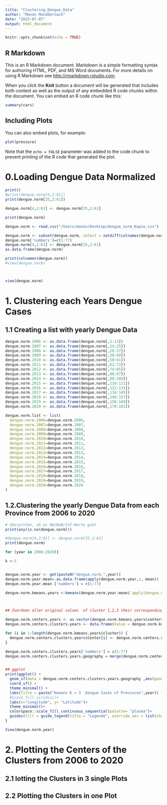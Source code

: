 ```yaml
---
title: "Clustering_Dengue_Data"
author: "Manon Manddernach"
date: "2023-07-07"
output: html_document
---
```


```r
knitr::opts_chunk$set(echo = TRUE)
```

## R Markdown

This is an R Markdown document. Markdown is a simple formatting syntax for authoring HTML, PDF, and MS Word documents. For more details on using R Markdown see <http://rmarkdown.rstudio.com>.

When you click the **Knit** button a document will be generated that includes both content as well as the output of any embedded R code chunks within the document. You can embed an R code chunk like this:

```r
summary(cars)
```

## Including Plots

You can also embed plots, for example:

```r
plot(pressure)
```

Note that the `echo = FALSE` parameter was added to the code chunk to prevent printing of the R code that generated the plot.


# 0.Loading Dengue Data Normalized

```r

print()
#print(dengue.norm[4,2:61])
print(dengue.norm[35,2:61])

dengue.norm[4,2:61] <- dengue.norm[35,2:61]

print(dengue.norm)
```


```r
dengue.norm <- read.csv("/Users/manon/Desktop/dengue_norm_Kopie.csv")

dengue.norm <- subset(dengue.norm, select = setdiff(colnames(dengue.norm), c("X", "X.1","X2006.total", "X2007.total", "X2008.total","X2009.total", "X2010.total", "X2011.total","X2012.total", "X2013.total", "X2014.total","X2015.total", "X2016.total", "X2017.total","X2018.total", "X2019.total", "X2020.total")))
dengue.norm['numbers']=c(1:77)
dengue.norm[4,2:61] <- dengue.norm[35,2:61]
as.data.frame(dengue.norm)

print(colnames(dengue.norm))
#view(dengue.norm)



view(dengue.norm)
```

# 1. Clustering each Years Dengue Cases 


## 1.1 Creating a list with yearly Dengue Data 

```r
dengue.norm.2006 <- as.data.frame(dengue.norm[,2:13])
dengue.norm.2007 <- as.data.frame(dengue.norm[,14:25])
dengue.norm.2008 <- as.data.frame(dengue.norm[,26:37])
dengue.norm.2009 <- as.data.frame(dengue.norm[,38:49])
dengue.norm.2010 <- as.data.frame(dengue.norm[,50:61])
dengue.norm.2011 <- as.data.frame(dengue.norm[,62:73])
dengue.norm.2012 <- as.data.frame(dengue.norm[,74:85])
dengue.norm.2013 <- as.data.frame(dengue.norm[,86:97])
dengue.norm.2014 <- as.data.frame(dengue.norm[,98:109])
dengue.norm.2015 <- as.data.frame(dengue.norm[,110:121])
dengue.norm.2016 <- as.data.frame(dengue.norm[,122:133])
dengue.norm.2017 <- as.data.frame(dengue.norm[,134:145])
dengue.norm.2018 <- as.data.frame(dengue.norm[,146:157])
dengue.norm.2019 <- as.data.frame(dengue.norm[,158:169])
dengue.norm.2020 <- as.data.frame(dengue.norm[,170:181])

dengue.norm.list <- list(
  dengue.norm.2006=dengue.norm.2006,
  dengue.norm.2007=dengue.norm.2007,
  dengue.norm.2008=dengue.norm.2008,
  dengue.norm.2009=dengue.norm.2009,
  dengue.norm.2010=dengue.norm.2010,
  dengue.norm.2011=dengue.norm.2011,
  dengue.norm.2012=dengue.norm.2012,
  dengue.norm.2013=dengue.norm.2013,
  dengue.norm.2014=dengue.norm.2014,
  dengue.norm.2015=dengue.norm.2015,
  dengue.norm.2016=dengue.norm.2016,
  dengue.norm.2017=dengue.norm.2017,
  dengue.norm.2018=dengue.norm.2018,
  dengue.norm.2019=dengue.norm.2019,
  dengue.norm.2020=dengue.norm.2020
)
```

## 1.2.Clustering the yearly Dengue Data from each Province from 2006 to 2020
```r


# Überprüfen, ob es NA/NaN/Inf-Werte gibt
print(any(is.na(dengue.norm)))


```


```r
#dengue.norm[4,2:61] <- dengue.norm[35,2:61]
print(dengue.norm)

for (year in 2006:2020){

k <-3


dengue.norm.year <- get(paste0("dengue.norm.",year))
dengue.norm.year.mean<-as.data.frame(apply(dengue.norm.year,1, mean))
dengue.norm.year.mean ['numbers'] = c(1:77)

dengue.norm.kmeans.years <-kmeans(dengue.norm.year.mean$`apply(dengue.norm.year, 1, mean)`, centers = k )



## Zuordnen aller original values  of cluster 1,2,3 their corresponding center 

dengue.norm.centers.years <- as.vector(dengue.norm.kmeans.years$centers)
dengue.norm.centers.clusters.years <- data.frame(Value = dengue.norm.kmeans.years$cluster, Center = NA)

for (i in 1:length(dengue.norm.kmeans.years$cluster)) {
  dengue.norm.centers.clusters.years$Center[i] <- dengue.norm.centers.years[dengue.norm.kmeans.years$cluster[i]]
}

dengue.norm.centers.clusters.years['numbers'] = c(1:77)
dengue.norm.centers.clusters.years.geography = merge(dengue.norm.centers.clusters.years, geography, by= "numbers")


## ggplot
print(ggplot() +
  geom_sf(data = dengue.norm.centers.clusters.years.geography ,aes(geometry = geometry, fill= Center)) +
  coord_sf() +  
  theme_minimal() +
  labs(title = paste("kmeans K = 3  Dengue Cases of Provinces",year)) +
  #scale_fill_viridis()+
  labs(x="Longitude", y= "Latitude")+
  theme_minimal()+
  colorspace::scale_fill_continuous_sequential(palette= "plasma")+
  guides(fill = guide_legend(title = "Legende", override.aes = list(shape = 22))))
}


```
```r
View(dengue.norm.year)
```

# 2. Plotting the Centers of the Clusters from 2006 to 2020
## 2.1 lotting the Clusters in 3 single Plots
## 2.2 Plotting the Clusters in one Plot